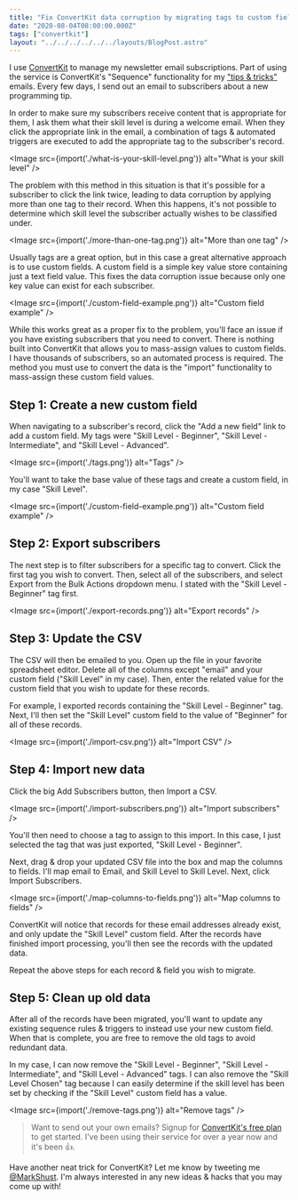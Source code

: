 ```yaml
---
title: "Fix ConvertKit data corruption by migrating tags to custom fields"
date: "2020-08-04T08:00:00.000Z"
tags: ["convertkit"]
layout: "../../../../../../layouts/BlogPost.astro"
---
```



I use [ConvertKit](https://convertkit.com?lmref=H-B-iA) to manage my newsletter email subscriptions. Part of using the service is ConvertKit's "Sequence" functionality for my ["tips & tricks"](https://m.academy/newsletter/) emails. Every few days, I send out an email to subscribers about a new programming tip.

In order to make sure my subscribers receive content that is appropriate for them, I ask them what their skill level is during a welcome email. When they click the appropriate link in the email, a combination of tags & automated triggers are executed to add the appropriate tag to the subscriber's record.

<Image src={import('./what-is-your-skill-level.png')} alt="What is your skill level" />

The problem with this method in this situation is that it's possible for a subscriber to click the link twice, leading to data corruption by applying more than one tag to their record. When this happens, it's not possible to determine which skill level the subscriber actually wishes to be classified under.

<Image src={import('./more-than-one-tag.png')} alt="More than one tag" />

Usually tags are a great option, but in this case a great alternative approach is to use custom fields. A custom field is a simple key value store containing just a text field value. This fixes the data corruption issue because only one key value can exist for each subscriber.

<Image src={import('./custom-field-example.png')} alt="Custom field example" />

While this works great as a proper fix to the problem, you'll face an issue if you have existing subscribers that you need to convert. There is nothing built into ConvertKit that allows you to mass-assign values to custom fields. I have thousands of subscribers, so an automated process is required. The method you must use to convert the data is the "import" functionality to mass-assign these custom field values.

## Step 1: Create a new custom field

When navigating to a subscriber's record, click the "Add a new field" link to add a custom field. My tags were "Skill Level - Beginner", "Skill Level - Intermediate", and "Skill Level - Advanced".

<Image src={import('./tags.png')} alt="Tags" />

You'll want to take the base value of these tags and create a custom field, in my case "Skill Level".

<Image src={import('./custom-field-example.png')} alt="Custom field example" />

## Step 2: Export subscribers

The next step is to filter subscribers for a specific tag to convert. Click the first tag you wish to convert. Then, select all of the subscribers, and select Export from the Bulk Actions dropdown menu. I stated with the "Skill Level - Beginner" tag first.

<Image src={import('./export-records.png')} alt="Export records" />

## Step 3: Update the CSV

The CSV will then be emailed to you. Open up the file in your favorite spreadsheet editor. Delete all of the columns except "email" and your custom field ("Skill Level" in my case). Then, enter the related value for the custom field that you wish to update for these records.

For example, I exported records containing the "Skill Level - Beginner" tag. Next, I'll then set the "Skill Level" custom field to the value of "Beginner" for all of these records.

<Image src={import('./import-csv.png')} alt="Import CSV" />

## Step 4: Import new data

Click the big Add Subscribers button, then Import a CSV.

<Image src={import('./import-subscribers.png')} alt="Import subscribers" />

You'll then need to choose a tag to assign to this import. In this case, I just selected the tag that was just exported, "Skill Level - Beginner".

Next, drag & drop your updated CSV file into the box and map the columns to fields. I'll map email to Email, and Skill Level to Skill Level. Next, click Import Subscribers.

<Image src={import('./map-columns-to-fields.png')} alt="Map columns to fields" />

ConvertKit will notice that records for these email addresses already exist, and only update the "Skill Level" custom field. After the records have finished import processing, you'll then see the records with the updated data.

Repeat the above steps for each record & field you wish to migrate.

## Step 5: Clean up old data

After all of the records have been migrated, you'll want to update any existing sequence rules & triggers to instead use your new custom field. When that is complete, you are free to remove the old tags to avoid redundant data.

In my case, I can now remove the "Skill Level - Beginner", "Skill Level - Intermediate", and "Skill Level - Advanced" tags. I can also remove the "Skill Level Chosen" tag because I can easily determine if the skill level has been set by checking if the "Skill Level" custom field has a value.

<Image src={import('./remove-tags.png')} alt="Remove tags" />

> Want to send out your own emails? Signup for [ConvertKit's free plan](https://app.convertkit.com/users/signup?plan=free-limited&lmref=H-B-iA) to get started. I've been using their service for over a year now and it's been 👍.

Have another neat trick for ConvertKit? Let me know by tweeting me [@MarkShust](https://twitter.com/MarkShust). I'm always interested in any new ideas & hacks that you may come up with!
